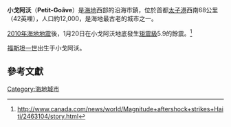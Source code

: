 {{noteTA |G1=Earthquake }}
{{Infobox Settlement
<!--See the Table at Infobox Settlement for all fields and descriptions of usage-->
<!-- Basic info  ---------------->
|official_name          = 小戈阿沃
|native_name            = Petit-Goâve ([[法语|法语]]） Ti Gwav （[[海地克里奥尔语|海地克里奥尔语]]）
|nickname               = 
|settlement_type        = <!--For Town or Village (Leave blank for the default City)-->
|motto                  =
<!-- images and maps  ----------->
|image_skyline          = Petit Goâve en 1926.jpg
|imagesize              = 250px
|image_caption          = 小戈阿沃街景
|image_flag             = 
|flag_size              =
|image_seal             = 
|seal_size              =
|image_shield           = 
|shield_size            =
|image_blank_emblem     =
|blank_emblem_type      =
|blank_emblem_size      =
|image_map              = 
|mapsize                = 
|map_caption            = 
|image_map1             = 
|mapsize1               = 
|map_caption1           = 
|pushpin_map            = Haiti<!-- the name of a location map as per http://en.wikipedia.org/wiki/Template:Location_map -->
|pushpin_label_position =
|pushpin_map_caption    =小戈阿沃的位置
<!-- Location ------------------>
|subdivision_type       = 國家
|subdivision_name       = {{flagcountry|Haiti}}
|subdivision_type1      = 省
|subdivision_name1      = 西部省
|subdivision_type2      = 郡
|subdivision_name2      = [[莱奥甘|莱奥甘]]郡
<!-- Politics ----------------->
|government_footnotes   =
|government_type        =
|leader_title           =
|leader_name            =
|leader_title1          =  <!-- for places with, say, both a mayor and a city manager -->
|leader_name1           =
|established_title      =  <!-- Settled -->
|established_date       = 
|established_title2     =  <!-- Incorporated (town) -->
|established_date2      = 
|established_title3     =  <!-- Incorporated (city) -->
|established_date3      =
<!-- Area    --------------------->
|area_magnitude         = 
|unit_pref                =Imperial <!--Enter: Imperial, if Imperial (metric) is desired-->
|area_footnotes           =
|area_total_km2           = <!-- ALL fields dealing with a measurements are subject to automatic unit conversion-->
|area_land_km2            = <!--See table @ Template:Infobox Settlement for details on automatic unit conversion-->
|area_water_km2           =
|area_total_sq_mi         =
|area_land_sq_mi          =
|area_water_sq_mi         =
|area_water_percent       =
|area_urban_km2           =
|area_urban_sq_mi         =
|area_metro_km2           =
|area_metro_sq_mi         =
|area_blank1_title        =
|area_blank1_km2          =
|area_blank1_sq_mi        =
<!-- Population   ----------------------->
|population_as_of               =
|population_footnotes           =
|population_note                =
|population_total               =
|population_density_km2         =
|population_density_sq_mi       =
|population_metro               =
|population_density_metro_km2   =
|population_density_metro_sq_mi =
|population_urban               =
|population_density_urban_km2   =
|population_density_urban_sq_mi =
|population_blank1_title        =
|population_blank1              =
|population_blank2_title        =
|population_blank2              =
|population_density_blank1_km2 =   
|population_density_blank1_sq_mi =
<!-- General information  --------------->
|timezone               = 
|utc_offset             = 
|timezone_DST           = 
|utc_offset_DST         = 
|latd=18 |latm=25 |lats=53 |latNS=N
|longd=72 |longm=52 |longs=1 |longEW=W
|elevation_footnotes    =  <!--for references: use <ref> </ref> tags-->
|elevation_m            = 
|elevation_ft           =
<!-- Area/postal codes & others -------->
|postal_code_type       =  <!-- enter ZIP code, Postcode, Post code, Postal code... -->
|postal_code            =
|area_code              =
|blank_name             =
|blank_info             =
|blank1_name            =
|blank1_info            =
|website                = 
|footnotes              = 
}}

'''小戈阿沃'''（'''Petit-Goâve'''）是[[海地|海地]]西部的沿海市鎮，位於首都[[太子港|太子港]]西南68公里（42英哩），人口約12,000，是海地最古老的城市之一。

[[2010年海地地震|2010年海地地震]]後，1月20日在小戈阿沃地底發生[[矩震級|矩震級]]5.9的餘震。<ref>http://www.canada.com/news/world/Magnitude+aftershock+strikes+Haiti/2463104/story.html{{dead link|date=2017年12月 |bot=InternetArchiveBot |fix-attempted=yes }}</ref>

[[福斯坦一世|福斯坦一世]]出生于小戈阿沃。

==參考文獻==
{{Reflist}}

[[Category:海地城市|Category:海地城市]]